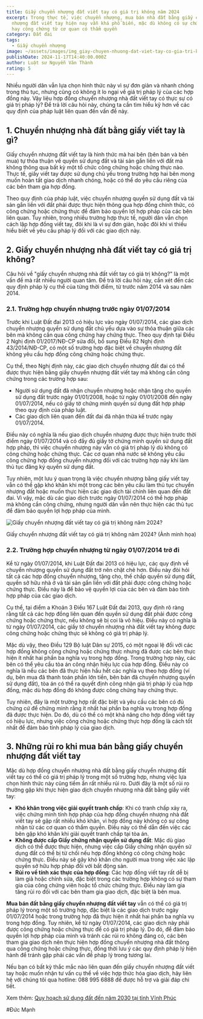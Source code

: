 ```yaml
---
title: Giấy chuyển nhượng đất viết tay có giá trị không năm 2024
excerpt: Trong thực tế, việc chuyển nhượng, mua bán nhà đất bằng giấy chuyển
  nhượng đất viết tay hiện nay vẫn khá phổ biến, mặc dù không có sự chứng thực
  hay công chứng từ cơ quan có thẩm quyền
category: Đất đai
tags:
  - Giấy chuyển nhượng
image: ~/assets/images/img_giay-chuyen-nhuong-dat-viet-tay-co-gia-tri-khong.jpg
publishDate: 2024-11-17T14:40:00.000Z
author: Luật sư Nguyễn Văn Thành
rating: 5
---
```

Nhiều người dân vẫn lựa chọn hình thức này vì sự đơn giản và nhanh chóng trong thủ tục, nhưng cũng có không ít lo ngại về giá trị pháp lý của các hợp đồng này. Vậy liệu hợp đồng chuyển nhượng nhà đất viết tay có thực sự có giá trị pháp lý? Để trả lời câu hỏi này, chúng ta cần tìm hiểu kỹ hơn về các quy định của pháp luật liên quan đến vấn đề này.

## 1. Chuyển nhượng nhà đất bằng giấy viết tay là gì?

Giấy chuyển nhượng đất viết tay là hình thức mà hai bên (bên bán và bên mua) tự thỏa thuận về quyền sử dụng đất và tài sản gắn liền với đất mà không thông qua bất kỳ một tổ chức công chứng hoặc chứng thực nào. Thực tế, giấy viết tay được sử dụng chủ yếu trong trường hợp hai bên mong muốn hoàn tất giao dịch nhanh chóng, hoặc có thể do yêu cầu riêng của các bên tham gia hợp đồng.

Theo quy định của pháp luật, việc chuyển nhượng quyền sử dụng đất và tài sản gắn liền với đất phải được thực hiện thông qua hợp đồng chính thức, có công chứng hoặc chứng thực để đảm bảo quyền lợi hợp pháp của các bên liên quan. Tuy nhiên, trong nhiều trường hợp thực tế, người dân vẫn chọn cách lập hợp đồng viết tay, đôi khi là vì sự đơn giản, hoặc đôi khi vì thiếu hiểu biết về yêu cầu pháp lý đối với các giao dịch này.

## 2. Giấy chuyển nhượng nhà đất viết tay có giá trị không?

Câu hỏi về "giấy chuyển nhượng nhà đất viết tay có giá trị không?" là một vấn đề mà rất nhiều người quan tâm. Để trả lời câu hỏi này, cần xét đến các quy định pháp lý cụ thể của từng thời điểm, từ trước năm 2014 và sau năm 2014.

### 2.1. Trường hợp chuyển nhượng trước ngày 01/07/2014

Trước khi Luật Đất đai 2013 có hiệu lực vào ngày 01/07/2014, các giao dịch chuyển nhượng quyền sử dụng đất chủ yếu dựa vào sự thỏa thuận giữa các bên mà không cần qua công chứng hay chứng thực. Theo quy định tại Điều 2 Nghị định 01/2017/NĐ-CP sửa đổi, bổ sung Điều 82 Nghị định 43/2014/NĐ-CP, có một số trường hợp đặc biệt về chuyển nhượng đất không yêu cầu hợp đồng công chứng hoặc chứng thực.

Cụ thể, theo Nghị định này, các giao dịch chuyển nhượng đất đai có thể được thực hiện bằng giấy chuyển nhượng đất viết tay mà không cần công chứng trong các trường hợp sau:

* Người sử dụng đất đã nhận chuyển nhượng hoặc nhận tặng cho quyền sử dụng đất trước ngày 01/01/2008, hoặc từ ngày 01/01/2008 đến ngày 01/07/2014, nếu có giấy tờ chứng minh quyền sử dụng đất hợp pháp theo quy định của pháp luật.
* Các giao dịch liên quan đến đất đai đã nhận thừa kế trước ngày 01/07/2014.

Điều này có nghĩa là nếu giao dịch chuyển nhượng được thực hiện trước thời điểm ngày 01/07/2014 và có đầy đủ giấy tờ chứng minh quyền sử dụng đất hợp pháp, thì việc chuyển nhượng này vẫn có giá trị pháp lý dù không có công chứng hoặc chứng thực. Các cơ quan nhà nước sẽ không yêu cầu công chứng hợp đồng chuyển nhượng đối với các trường hợp này khi làm thủ tục đăng ký quyền sử dụng đất.

Tuy nhiên, một lưu ý quan trọng là việc chuyển nhượng bằng giấy viết tay vẫn có thể gặp khó khăn khi một trong các bên yêu cầu làm thủ tục chuyển nhượng đất hoặc muốn thực hiện các giao dịch tài chính liên quan đến đất đai. Vì vậy, mặc dù các giao dịch trước ngày 01/07/2014 có thể hợp pháp mà không cần công chứng, nhưng người dân vẫn nên thực hiện các thủ tục để đảm bảo quyền lợi hợp pháp của mình.

![Giấy chuyển nhượng đất viết tay có giá trị không năm 2024?](~/assets/images/giay-chuyen-nhuong-dat-viet-tay-co-gia-tri-khong.jpg "Giấy chuyển nhượng đất viết tay có giá trị không năm 2024?")

Giấy chuyển nhượng đất viết tay có giá trị không năm 2024? (Ảnh minh họa)

### 2.2. Trường hợp chuyển nhượng từ ngày 01/07/2014 trở đi

Kể từ ngày 01/07/2014, khi Luật Đất đai 2013 có hiệu lực, các quy định về chuyển nhượng quyền sử dụng đất trở nên chặt chẽ hơn. Điều này đòi hỏi tất cả các hợp đồng chuyển nhượng, tặng cho, thế chấp quyền sử dụng đất, quyền sở hữu nhà ở và tài sản gắn liền với đất phải được công chứng hoặc chứng thực. Điều này là để bảo vệ quyền lợi của các bên và đảm bảo tính hợp pháp của các giao dịch.

Cụ thể, tại điểm a Khoản 3 Điều 167 Luật Đất đai 2013, quy định rõ ràng rằng tất cả các hợp đồng liên quan đến quyền sử dụng đất phải được công chứng hoặc chứng thực, nếu không sẽ bị coi là vô hiệu. Điều này có nghĩa là từ ngày 01/07/2014, các giấy tờ chuyển nhượng nhà đất viết tay không được công chứng hoặc chứng thực sẽ không có giá trị pháp lý.

Mặc dù vậy, theo Điều 129 Bộ luật Dân sự 2015, có một ngoại lệ đối với các hợp đồng không công chứng hoặc chứng thực nhưng đã được các bên thực hiện ít nhất hai phần ba nghĩa vụ trong hợp đồng. Trong trường hợp này, các bên có thể yêu cầu tòa án công nhận hiệu lực của hợp đồng. Điều này có nghĩa là nếu các bên đã thực hiện hầu hết các nghĩa vụ theo hợp đồng (ví dụ, bên mua đã thanh toán phần lớn tiền, bên bán đã chuyển nhượng quyền sử dụng đất), tòa án có thể ra quyết định công nhận giá trị pháp lý của hợp đồng, mặc dù hợp đồng đó không được công chứng hay chứng thực.

Tuy nhiên, đây là một trường hợp rất đặc biệt và yêu cầu các bên có đủ chứng cứ để chứng minh rằng ít nhất hai phần ba nghĩa vụ trong hợp đồng đã được thực hiện. Do đó, dù có thể có một khả năng cho hợp đồng viết tay có hiệu lực, nhưng việc công chứng hoặc chứng thực hợp đồng là cách tốt nhất để đảm bảo tính pháp lý của giao dịch.

## 3. Những rủi ro khi mua bán bằng giấy chuyển nhượng đất viết tay 

Mặc dù hợp đồng chuyển nhượng nhà đất bằng giấy chuyển nhượng đất viết tay có thể có giá trị pháp lý trong một số trường hợp, nhưng việc lựa chọn hình thức này cũng tiềm ẩn rất nhiều rủi ro. Dưới đây là một số rủi ro thường gặp khi thực hiện giao dịch chuyển nhượng nhà đất bằng giấy viết tay:

* **Khó khăn trong việc giải quyết tranh chấp**: Khi có tranh chấp xảy ra, việc chứng minh tính hợp pháp của hợp đồng chuyển nhượng nhà đất viết tay sẽ gặp rất nhiều khó khăn, vì hợp đồng này không có sự công nhận từ các cơ quan có thẩm quyền. Điều này có thể dẫn đến việc các bên gặp khó khăn khi giải quyết tranh chấp tại tòa án.
* **Không được cấp Giấy chứng nhận quyền sử dụng đất**: Mặc dù giao dịch có thể được thực hiện, nhưng việc cấp Giấy chứng nhận quyền sử dụng đất có thể bị từ chối nếu hợp đồng không có công chứng hoặc chứng thực. Điều này sẽ gây khó khăn cho người mua trong việc xác lập quyền sở hữu hợp pháp đối với bất động sản.
* **Rủi ro về tính xác thực của hợp đồng**: Các hợp đồng viết tay rất dễ bị làm giả hoặc chỉnh sửa, đặc biệt trong các trường hợp không có sự tham gia của công chứng viên hoặc tổ chức chứng thực. Điều này làm gia tăng rủi ro đối với các bên tham gia giao dịch, đặc biệt là bên mua.

**Mua bán đất bằng giấy chuyển nhượng đất viết tay** vẫn có thể có giá trị pháp lý trong một số trường hợp, đặc biệt là các giao dịch trước ngày 01/07/2014 hoặc trong trường hợp đã thực hiện ít nhất hai phần ba nghĩa vụ trong hợp đồng. Tuy nhiên, kể từ ngày 01/07/2014, các giao dịch này phải được công chứng hoặc chứng thực để có giá trị pháp lý. Do đó, để đảm bảo quyền lợi hợp pháp của mình và tránh các rủi ro không đáng có, các bên tham gia giao dịch nên thực hiện hợp đồng chuyển nhượng nhà đất thông qua công chứng hoặc chứng thực, đồng thời lưu ý các quy định pháp lý hiện hành để tránh gặp phải các vấn đề pháp lý trong tương lai.

Nếu bạn có bất kỳ thắc mắc nào liên quan đến giấy chuyển nhượng đất viết tay hoặc muốn nhận tư vấn cụ thể về việc hợp thức hóa giao dịch, hãy liên hệ với chúng tôi qua hotline: 088 995 6888 để được hỗ trợ và giải đáp chi tiết.

Xem thêm: [Quy hoạch sử dụng đất đến năm 2030 tại tỉnh Vĩnh Phúc](https://vinhphuclawyers.vn/kien-thuc-phap-ly/dat-dai/quy-hoach-su-dung-dat-den-nam-2030-tai-tinh-vinh-phuc-36077.htm)

\#Đức Mạnh

